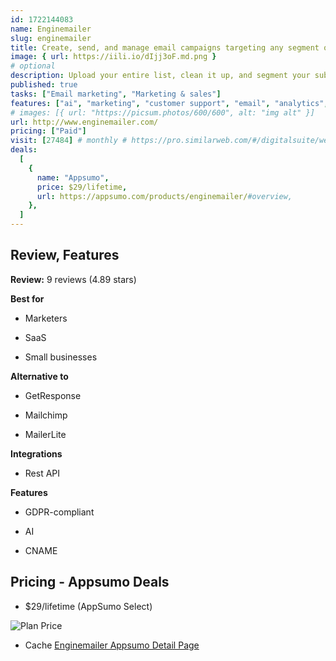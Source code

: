 ```yaml
---
id: 1722144083
name: Enginemailer
slug: enginemailer
title: Create, send, and manage email campaigns targeting any segment of your subscriber base
image: { url: https://iili.io/dIjj3oF.md.png }
# optional
description: Upload your entire list, clean it up, and segment your subscribers to target the right audience. Access all the tools you need—from form builders and AI content to automation and reporting
published: true
tasks: ["Email marketing", "Marketing & sales"]
features: ["ai", "marketing", "customer support", "email", "analytics", "data"]
# images: [{ url: "https://picsum.photos/600/600", alt: "img alt" }]
url: http://www.enginemailer.com/
pricing: ["Paid"]
visit: [27484] # monthly # https://pro.similarweb.com/#/digitalsuite/websiteanalysis/home
deals:
  [
    {
      name: "Appsumo",
      price: $29/lifetime,
      url: https://appsumo.com/products/enginemailer/#overview,
    },
  ]
---
```


## Review, Features

**Review:** 9 reviews (4.89 stars)

**Best for**

- Marketers

- SaaS

- Small businesses

**Alternative to**

- GetResponse

- Mailchimp

- MailerLite

**Integrations**

- Rest API

**Features**

- GDPR-compliant

- AI

- CNAME

## Pricing - Appsumo Deals

- $29/lifetime (AppSumo Select)

<Img src="https://iili.io/dIwYRHu.png" alt="Plan Price" />

- Cache [Enginemailer Appsumo Detail Page](https://iili.io/dIwYXRa.png)
